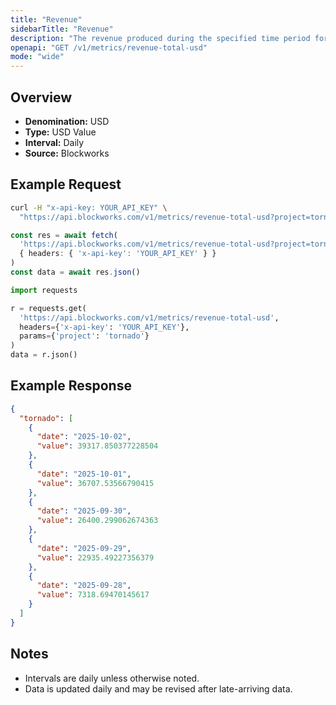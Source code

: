 ```yaml
---
title: "Revenue"
sidebarTitle: "Revenue"
description: "The revenue produced during the specified time period for given project."
openapi: "GET /v1/metrics/revenue-total-usd"
mode: "wide"
---
```


## Overview

- **Denomination:** USD
- **Type:** USD Value
- **Interval:** Daily
- **Source:** Blockworks

## Example Request

<CodeGroup>

```bash cURL
curl -H "x-api-key: YOUR_API_KEY" \
  "https://api.blockworks.com/v1/metrics/revenue-total-usd?project=tornado"
```

```typescript TypeScript
const res = await fetch(
  'https://api.blockworks.com/v1/metrics/revenue-total-usd?project=tornado',
  { headers: { 'x-api-key': 'YOUR_API_KEY' } }
)
const data = await res.json()
```

```python Python
import requests

r = requests.get(
  'https://api.blockworks.com/v1/metrics/revenue-total-usd',
  headers={'x-api-key': 'YOUR_API_KEY'},
  params={'project': 'tornado'}
)
data = r.json()
```

</CodeGroup>

## Example Response

```json
{
  "tornado": [
    {
      "date": "2025-10-02",
      "value": 39317.850377228504
    },
    {
      "date": "2025-10-01",
      "value": 36707.53566790415
    },
    {
      "date": "2025-09-30",
      "value": 26400.299062674363
    },
    {
      "date": "2025-09-29",
      "value": 22935.49227356379
    },
    {
      "date": "2025-09-28",
      "value": 7318.69470145617
    }
  ]
}
```

## Notes
- Intervals are daily unless otherwise noted.
- Data is updated daily and may be revised after late-arriving data.
